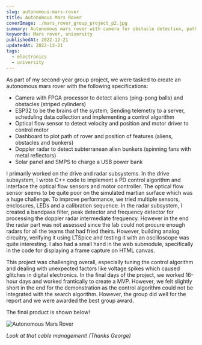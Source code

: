 ```yaml
---
slug: autonomous-mars-rover
title: Autonomous Mars Rover
coverImage: ./mars_rover_group_project_p2.jpg
summary: Autonomous mars rover with camera for obstacle detection, path finding, radar, PD control, remote telemetry and solar charging.
keywords: Mars rover, university
publishedAt: 2022-12-21
updatedAt: 2022-12-21
tags:
  - electronics
  - university
---
```


As part of my second-year group project, we were tasked to create an autonomous mars rover with the following specifications:

- Camera with FPGA processor to detect aliens (ping-pong balls) and obstacles (striped cylinders)
- ESP32 to be the brains of the system; Sending telemetry to a server, scheduling data collection and implementing a control algorithm
- Optical flow sensor to detect velocity and position and motor driver to control motor
- Dashboard to plot path of rover and position of features (aliens, obstacles and bunkers)
- Doppler radar to detect subterranean alien bunkers (spinning fans with metal reflectors)
- Solar panel and SMPS to charge a USB power bank

I primarily worked on the drive and radar subsystems. In the drive subsystem, I wrote C++ code to implement a PD control algorithm and interface the optical flow sensors and motor controller. The optical flow sensor seems to be quite poor on the simulated martian surface which was a huge challenge. To improve performance, we tried multiple sensors, enclosures, LEDs and a calibration sequence. In the radar subsystem, I created a bandpass filter, peak detector and frequency detector for processing the doppler radar intermediate frequency. However in the end the radar part was not assessed since the lab could not procure enough radars for all the teams that had fried theirs. However, building analog circuitry, verifying it using LTSpice and testing it with an oscilloscope was quite interesting. I also had a small hand in the web submodule, specifically in the code for displaying a frame capture on HTML canvas.

This project was challenging overall, especially tuning the control algorithm and dealing with unexpected factors like voltage spikes which caused glitches in digital electronics. In the final days of the project, we worked 16-hour days and worked frantically to create a MVP. However, we felt slightly short in the end for the demonstration as the control algorithm could not be integrated with the search algorithm. However, the group did well for the report and we were awarded the best group award.

The final product is shown below!

![Autonomous Mars Rover](./mars_rover_group_project_p1.jpg)

*Look at that cable management! (Thanks George)*
